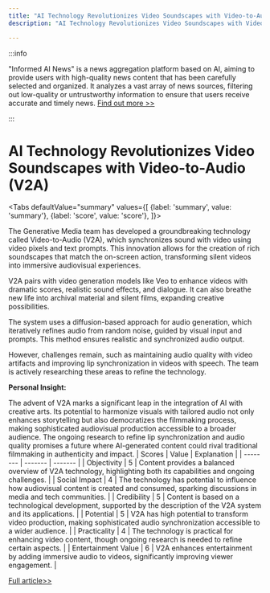 ```yaml
---
title: "AI Technology Revolutionizes Video Soundscapes with Video-to-Audio (V2A)"
description: "AI Technology Revolutionizes Video Soundscapes with Video-to-Audio (V2A)"

---
```



:::info

"Informed AI News" is a news aggregation platform based on AI, aiming to provide users with high-quality news content that has been carefully selected and organized. It analyzes a vast array of news sources, filtering out low-quality or untrustworthy information to ensure that users receive accurate and timely news.  [Find out more >>](/)

:::

# AI Technology Revolutionizes Video Soundscapes with Video-to-Audio (V2A)


<Tabs
	defaultValue="summary"
	values={[
	{label: 'summary', value: 'summary'},
	{label: 'score', value: 'score'},
]}>
<TabItem value="summary">


The Generative Media team has developed a groundbreaking technology called Video-to-Audio (V2A), which synchronizes sound with video using video pixels and text prompts. This innovation allows for the creation of rich soundscapes that match the on-screen action, transforming silent videos into immersive audiovisual experiences.

V2A pairs with video generation models like Veo to enhance videos with dramatic scores, realistic sound effects, and dialogue. It can also breathe new life into archival material and silent films, expanding creative possibilities.

The system uses a diffusion-based approach for audio generation, which iteratively refines audio from random noise, guided by visual input and prompts. This method ensures realistic and synchronized audio output.

However, challenges remain, such as maintaining audio quality with video artifacts and improving lip synchronization in videos with speech. The team is actively researching these areas to refine the technology.

**Personal Insight:**

The advent of V2A marks a significant leap in the integration of AI with creative arts. Its potential to harmonize visuals with tailored audio not only enhances storytelling but also democratizes the filmmaking process, making sophisticated audiovisual production accessible to a broader audience. The ongoing research to refine lip synchronization and audio quality promises a future where AI-generated content could rival traditional filmmaking in authenticity and impact.
</TabItem>
<TabItem value="score">
	| Scores     | Value   | Explanation |
	| -------- | ------- | ------- |
	| Objectivity  | 5    | Content provides a balanced overview of V2A technology, highlighting both its capabilities and ongoing challenges.    |
	| Social Impact | 4     | The technology has potential to influence how audiovisual content is created and consumed, sparking discussions in media and tech communities.    |
	| Credibility    | 5    | Content is based on a technological development, supported by the description of the V2A system and its applications.    |
	| Potential    | 5    | V2A has high potential to transform video production, making sophisticated audio synchronization accessible to a wider audience.    |
	| Practicality    | 4    | The technology is practical for enhancing video content, though ongoing research is needed to refine certain aspects.    |
	| Entertainment Value    | 6    | V2A enhances entertainment by adding immersive audio to videos, significantly improving viewer engagement.    |
</TabItem>
</Tabs>

[Full article>>](https://deepmind.google/discover/blog/generating-audio-for-video/)
